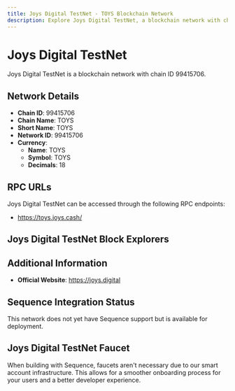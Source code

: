 ```yaml
--- 
title: Joys Digital TestNet - TOYS Blockchain Network
description: Explore Joys Digital TestNet, a blockchain network with chain ID 99415706. Learn about its native currency, TOYS, and how to interact with the network.
---
```


# Joys Digital TestNet

Joys Digital TestNet is a blockchain network with chain ID 99415706.

## Network Details

- **Chain ID**: 99415706
- **Chain Name**: TOYS
- **Short Name**: TOYS
- **Network ID**: 99415706
- **Currency**: 
  - **Name**: TOYS
  - **Symbol**: TOYS
  - **Decimals**: 18

## RPC URLs

Joys Digital TestNet can be accessed through the following RPC endpoints:

- https://toys.joys.cash/

## Joys Digital TestNet Block Explorers



## Additional Information

- **Official Website**: https://joys.digital

## Sequence Integration Status

This network does not yet have Sequence support but is available for deployment.

## Joys Digital TestNet Faucet

When building with Sequence, faucets aren't necessary due to our smart account infrastructure. This allows for a smoother onboarding process for your users and a better developer experience.

